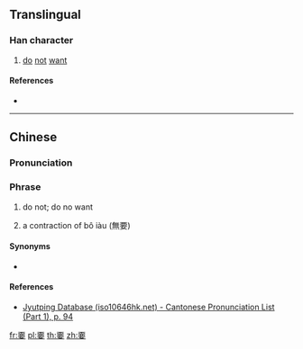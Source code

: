 {{character info/new}}
==Translingual==

===Han character===
{{Han char|rn=38|rad=女|as=10|sn=13|four=|canj=MFMWV|ids=⿱不要}}

# [[do]] [[not]] [[want]]

====References====
* {{Han ref|kx=0269.181|hdz=21071.130|uh=5AD1|ud=23249}}

----
==Chinese==
{{zh-forms}}
===Pronunciation===
{{zh-pron
|m= bao2
|m-s= biao4
|c=biu3
|nan=biàu
|cat=
}}

===Phrase===
{{zh-adj}}
# {{lb|zh|non-standard|regional|dialectical|contraction}} do not; do no want
# a contraction of bô iàu (無要)

====Synonyms==== 
* {{qualifier|Standard Mandarin}} {{zh-l|不要}}

====References====
* [http://www.iso10646hk.net/jp/document/download.jsp Jyutping Database (iso10646hk.net) - Cantonese Pronunciation List (Part 1), p. 94]

[[fr:嫑]]
[[pl:嫑]]
[[th:嫑]]
[[zh:嫑]]
